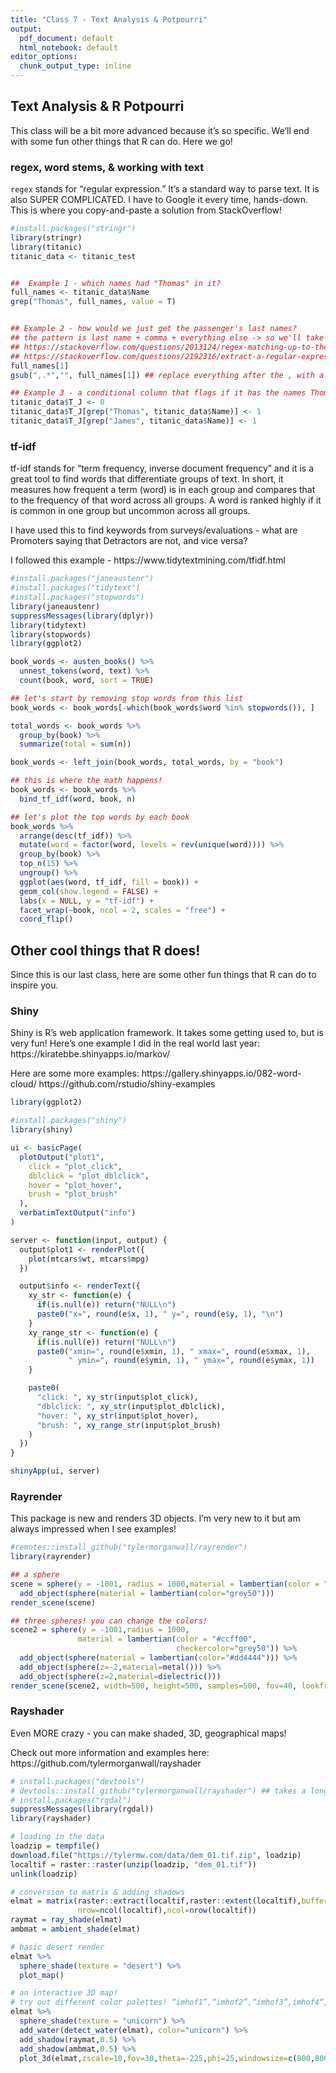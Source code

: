 ---
title: "Class 7 - Text Analysis & Potpourri"
output:
  pdf_document: default
  html_notebook: default
editor_options:
  chunk_output_type: inline
---
## Text Analysis & R Potpourri

This class will be a bit more advanced because it's so specific. We'll end with some fun other things that R can do. Here we go!

### regex, word stems, & working with text

`regex` stands for "regular expression." It's a standard way to parse text. It is also SUPER COMPLICATED. I have to Google it every time, hands-down. This is where you copy-and-paste a solution from StackOverflow! 

```{r}
#install.packages("stringr")
library(stringr)
library(titanic)
titanic_data <- titanic_test


##  Example 1 - which names had "Thomas" in it?
full_names <- titanic_data$Name
grep("Thomas", full_names, value = T)


## Example 2 - how would we just get the passenger's last names?
## the pattern is last name + comma + everything else -> so we'll take everything up to the comma
## https://stackoverflow.com/questions/2013124/regex-matching-up-to-the-first-occurrence-of-a-character
## https://stackoverflow.com/questions/2192316/extract-a-regular-expression-match
full_names[1]
gsub(",.*","", full_names[1]) ## replace everything after the , with a blank string

## Example 3 - a conditional column that flags if it has the names Thomas or James
titanic_data$T_J <- 0
titanic_data$T_J[grep("Thomas", titanic_data$Name)] <- 1
titanic_data$T_J[grep("James", titanic_data$Name)] <- 1


```

### tf-idf

tf-idf stands for "term frequency, inverse document frequency" and it is a great tool to find words that differentiate groups of text. In short, it measures how frequent a term (word) is in each group and compares that to the frequency of that word across all groups. A word is ranked highly if it is common in one group but uncommon across all groups. 

I have used this to find keywords from surveys/evaluations - what are Promoters saying that Detractors are not, and vice versa?

I followed this example - https://www.tidytextmining.com/tfidf.html
```{r}
#install.packages("janeaustenr")
#install.packages("tidytext")
#install.packages("stopwords")
library(janeaustenr)
suppressMessages(library(dplyr))
library(tidytext)
library(stopwords)
library(ggplot2)

book_words <- austen_books() %>%
  unnest_tokens(word, text) %>%
  count(book, word, sort = TRUE)

## let's start by removing stop words from this list
book_words <- book_words[-which(book_words$word %in% stopwords()), ]

total_words <- book_words %>% 
  group_by(book) %>% 
  summarize(total = sum(n))

book_words <- left_join(book_words, total_words, by = "book")

## this is where the math happens!
book_words <- book_words %>%
  bind_tf_idf(word, book, n)

## let's plot the top words by each book
book_words %>%
  arrange(desc(tf_idf)) %>%
  mutate(word = factor(word, levels = rev(unique(word)))) %>% 
  group_by(book) %>% 
  top_n(15) %>% 
  ungroup() %>%
  ggplot(aes(word, tf_idf, fill = book)) +
  geom_col(show.legend = FALSE) +
  labs(x = NULL, y = "tf-idf") +
  facet_wrap(~book, ncol = 2, scales = "free") +
  coord_flip()

```


## Other cool things that R does!

Since this is our last class, here are some other fun things that R can do to inspire you. 

### Shiny
Shiny is R's web application framework. It takes some getting used to, but is very fun! Here's one example I did in the real world last year: https://kiratebbe.shinyapps.io/markov/

Here are some more examples: https://gallery.shinyapps.io/082-word-cloud/ https://github.com/rstudio/shiny-examples
```{r Shiny apps!}
library(ggplot2)

#install.packages("shiny")
library(shiny)

ui <- basicPage(
  plotOutput("plot1",
    click = "plot_click",
    dblclick = "plot_dblclick",
    hover = "plot_hover",
    brush = "plot_brush"
  ),
  verbatimTextOutput("info")
)

server <- function(input, output) {
  output$plot1 <- renderPlot({
    plot(mtcars$wt, mtcars$mpg)
  })

  output$info <- renderText({
    xy_str <- function(e) {
      if(is.null(e)) return("NULL\n")
      paste0("x=", round(e$x, 1), " y=", round(e$y, 1), "\n")
    }
    xy_range_str <- function(e) {
      if(is.null(e)) return("NULL\n")
      paste0("xmin=", round(e$xmin, 1), " xmax=", round(e$xmax, 1), 
             " ymin=", round(e$ymin, 1), " ymax=", round(e$ymax, 1))
    }

    paste0(
      "click: ", xy_str(input$plot_click),
      "dblclick: ", xy_str(input$plot_dblclick),
      "hover: ", xy_str(input$plot_hover),
      "brush: ", xy_range_str(input$plot_brush)
    )
  })
}

shinyApp(ui, server)

```
 
 
### Rayrender 

This package is new and renders 3D objects. I'm very new to it but am always impressed when I see examples!
```{r}
#remotes::install_github("tylermorganwall/rayrender")
library(rayrender)

## a sphere
scene = sphere(y = -1001, radius = 1000,material = lambertian(color = "#ccff00")) %>%
  add_object(sphere(material = lambertian(color="grey50")))
render_scene(scene)

## three spheres! you can change the colors!
scene2 = sphere(y = -1001,radius = 1000,
               material = lambertian(color = "#ccff00",
                                     checkercolor="grey50")) %>%
  add_object(sphere(material = lambertian(color="#dd4444"))) %>%
  add_object(sphere(z=-2,material=metal())) %>%
  add_object(sphere(z=2,material=dielectric()))
render_scene(scene2, width=500, height=500, samples=500, fov=40, lookfrom=c(12, 4, 0))

```
 
### Rayshader

Even MORE crazy - you can make shaded, 3D, geographical maps!

Check out more information and examples here: https://github.com/tylermorganwall/rayshader
```{r}
# install.packages("devtools")
# devtools::install_github("tylermorganwall/rayshader") ## takes a long time to install
# install.packages("rgdal")
suppressMessages(library(rgdal))
library(rayshader)

# loading in the data
loadzip = tempfile() 
download.file("https://tylermw.com/data/dem_01.tif.zip", loadzip)
localtif = raster::raster(unzip(loadzip, "dem_01.tif"))
unlink(loadzip)

# conversion to matrix & adding shadows
elmat = matrix(raster::extract(localtif,raster::extent(localtif),buffer=1000),
               nrow=ncol(localtif),ncol=nrow(localtif))
raymat = ray_shade(elmat)
ambmat = ambient_shade(elmat)

# basic desert render
elmat %>%
  sphere_shade(texture = "desert") %>%
  plot_map()

# an interactive 3D map!
# try out different color palettes! “imhof1”,“imhof2”,“imhof3”,imhof4“,”desert“,”bw“, or ”unicorn"
elmat %>%
  sphere_shade(texture = "unicorn") %>%
  add_water(detect_water(elmat), color="unicorn") %>%
  add_shadow(raymat,0.5) %>%
  add_shadow(ambmat,0.5) %>%
  plot_3d(elmat,zscale=10,fov=30,theta=-225,phi=25,windowsize=c(800,800),zoom=0.3)


```
 
 